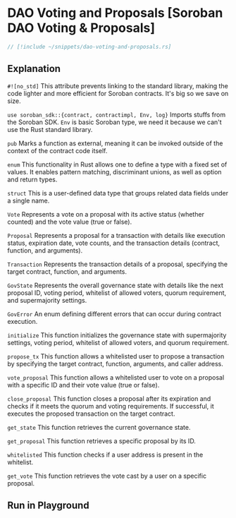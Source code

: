 
# DAO Voting and Proposals [Soroban DAO Voting & Proposals]

```rust
// [!include ~/snippets/dao-voting-and-proposals.rs]
```

## Explanation

`#![no_std]` This attribute prevents linking to the standard library, making the code lighter and more efficient for Soroban contracts. It's big so we save on size.

`use soroban_sdk::{contract, contractimpl, Env, log}` Imports stuffs from the Soroban SDK. `Env` is basic Soroban type, we need it because we can't use the Rust standard library.

`pub` Marks a function as external, meaning it can be invoked outside of the context of the contract code itself.

`enum` This functionality in Rust allows one to define a type with a fixed set of values. It enables pattern matching, discriminant unions, as well as option and return types.

`struct` This is a user-defined data type that groups related data fields under a single name.

`Vote` Represents a vote on a proposal with its active status (whether counted) and the vote value (true or false).

`Proposal` Represents a proposal for a transaction with details like execution status, expiration date, vote counts, and the transaction details (contract, function, and arguments).

`Transaction` Represents the transaction details of a proposal, specifying the target contract, function, and arguments.

`GovState` Represents the overall governance state with details like the next proposal ID, voting period, whitelist of allowed voters, quorum requirement, and supermajority settings.

`GovError` An enum defining different errors that can occur during contract execution.

`initialize` This function initializes the governance state with supermajority settings, voting period, whitelist of allowed voters, and quorum requirement.

`propose_tx` This function allows a whitelisted user to propose a transaction by specifying the target contract, function, arguments, and caller address.

`vote_proposal` This function allows a whitelisted user to vote on a proposal with a specific ID and their vote value (true or false).

`close_proposal` This function closes a proposal after its expiration and checks if it meets the quorum and voting requirements. If successful, it executes the proposed transaction on the target contract.

`get_state` This function retrieves the current governance state.

`get_proposal` This function retrieves a specific proposal by its ID.

`whitelisted` This function checks if a user address is present in the whitelist.

`get_vote` This function retrieves the vote cast by a user on a specific proposal.

## Run in Playground

<Playground okashiID="agjnwerdpbrftqawauqenqgusiqn" />
